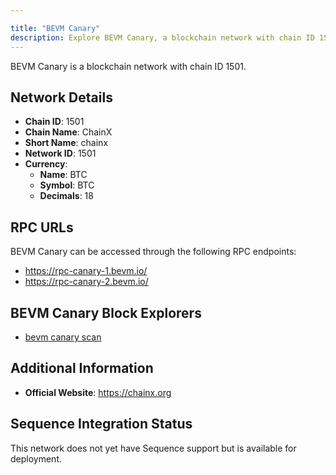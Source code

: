 ```yaml
---

title: "BEVM Canary"
description: Explore BEVM Canary, a blockchain network with chain ID 1501. Learn about its native currency, BTC, and how to interact with the network.
---
```




BEVM Canary is a blockchain network with chain ID 1501.

## Network Details

- **Chain ID**: 1501
- **Chain Name**: ChainX
- **Short Name**: chainx
- **Network ID**: 1501
- **Currency**: 
  - **Name**: BTC
  - **Symbol**: BTC
  - **Decimals**: 18

## RPC URLs

BEVM Canary can be accessed through the following RPC endpoints:

- https://rpc-canary-1.bevm.io/
- https://rpc-canary-2.bevm.io/

## BEVM Canary Block Explorers

- [bevm canary scan](https://scan-canary.bevm.io)

## Additional Information

- **Official Website**: https://chainx.org

## Sequence Integration Status

This network does not yet have Sequence support but is available for deployment.
